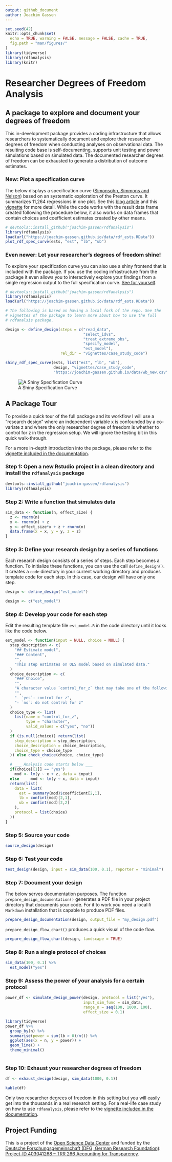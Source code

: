 ```yaml
---
output: github_document
author: Joachim Gassen
---
```


```r
set.seed(42)
knitr::opts_chunk$set(
  echo = TRUE, warning = FALSE, message = FALSE, cache = TRUE,
  fig.path = "man/figures/"
)
library(tidyverse)
library(rdfanalysis)
library(knitr)
```

# Researcher Degrees of Freedom Analysis

## A package to explore and document your degrees of freedom

This in-development package provides a coding infrastructure 
that allows researchers to systematically document and explore their
researcher degrees of freedom when conducting analyses on observational data. 
The resulting code base is self-documenting, 
supports unit testing and power simulations based on simulated data. The 
documented researcher degrees of freedom can be exhausted to generate a 
distribution of outcome estimates.


### New: Plot a specification curve

The below displays a specification curve ([Simonsohn, Simmons and Nelson](https://www.nature.com/articles/s41562-020-0912-z)) based
on an systematic exploration of the Preston curve. It summarizes 11,264 
regressions in one plot. See this [blog article](https://joachim-gassen.github.io/2019/04/11264-regressions-in-one-tidy-plot/)
and this [vignette](https://joachim-gassen.github.io/rdfanalysis/articles/analyzing_rdf.html)
for more detail. While the code works with the result data frame created
following the procedure below, it also works on data frames that contain 
choices and coefficient estimates created by other means.

``` r
# devtools::install_github("joachim-gassen/rdfanalysis")
library(rdfanalysis)
load(url("https://joachim-gassen.github.io/data/rdf_ests.RData"))
plot_rdf_spec_curve(ests, "est", "lb", "ub") 
```


### Even newer: Let your researcher's degrees of freedom shine!

To explore your specification curve you can also use a shiny frontend that
is included with the package. If you use the coding infrastructure from the
package it even allows you to interactively explore your findings from a 
single regression output to the full specification curve. [See for yourself](https://jgassen.shinyapps.io/shiny_rdf_spec_curve).

``` r
# devtools::install_github("joachim-gassen/rdfanalysis")
library(rdfanalysis)
load(url("https://joachim-gassen.github.io/data/rdf_ests.RData"))

# The following is based on having a local fork of the repo. See the
# vignettes of the package to learn more about how to use the full
# rdfanalsis package.

design <- define_design(steps = c("read_data",
                                  "select_idvs",
                                  "treat_extreme_obs",
                                  "specify_model",
                                  "est_model"),
                        rel_dir = "vignettes/case_study_code")

shiny_rdf_spec_curve(ests, list("est", "lb", "ub"),
                     design, "vignettes/case_study_code",
                     "https://joachim-gassen.github.io/data/wb_new.csv")
```

![A Shiny Specification Curve](vignettes/shiny_rdf_spec_curve.gif)

## A Package Tour

To provide a quick tour of the full package and its workflow 
I will use a "research design" where an 
independent variable x is confounded by a co-variate z and where the
only researcher degree of freedom is whether to control for z in the 
regression setup. We will ignore the testing bit in this quick walk-through.

For a more in-depth introduction into the package, please refer to the
[vignette included in the documentation](https://joachim-gassen.github.io/rdfanalysis/articles/analyzing_rdf.html).


### Step 1: Open a new Rstudio project in a clean directory and install the `rdfanalysis` package

```r
devtools::install_github("joachim-gassen/rdfanalysis")
library(rdfanalysis)
```


### Step 2: Write a function that simulates data

```r
sim_data <- function(n, effect_size) {
  z <- rnorm(n)
  x <- rnorm(n) + z 
  y <- effect_size*x + z + rnorm(n) 
  data.frame(x = x, y = y, z = z)
}
```


### Step 3: Define your research design by a series of functions

Each research design consists of a series of steps. Each step becomes a
function. To initialize these functions, you can use the call `define_design()`.
It creates a `code` directory in your current working directory and produces 
template code for each step. In this case, our design will have only one step.

```r
design <- define_design("est_model")
```

```r
design <- c("est_model")
```


### Step 4: Develop your code for each step

Edit the resulting template file `est_model.R` in the code directory
until it looks like the code below.

```r
est_model <- function(input = NULL, choice = NULL) {
  step_description <- c(
    "## Estimate model",
    "### Content",
    "",
    "This step estimates on OLS model based on simulated data."
  )
  choice_description <- c(
    "### Choice",
    "",
    "A character value `control_for_z` that may take one of the following values:",
    "",
    "- `yes`: control for z",
    "- `no`: do not control for z"
  )
  choice_type <- list(
    list(name = "control_for_z", 
         type = "character", 
         valid_values = c("yes", "no"))
  )
  if (is.null(choice)) return(list(
    step_description = step_description,
    choice_description = choice_description,
    choice_type = choice_type
  )) else check_choice(choice, choice_type)

  # ___ Analysis code starts below ___
  if(choice[[1]] == "yes") 
    mod <- lm(y ~ x + z, data = input)
  else     mod <- lm(y ~ x, data = input)
  return(list(
    data = list(
      est = summary(mod)$coefficient[2,1],
      lb = confint(mod)[2,1],
      ub = confint(mod)[2,2]
    ),
    protocol = list(choice)
  ))  
} 
```


### Step 5: Source your code

```r
source_design(design)
```


### Step 6: Test your code

```r
test_design(design, input = sim_data(100, 0.1), reporter = "minimal")
```


### Step 7: Document your design

The below serves documentation purposes. The function `prepare_design_documentation()`
generates a PDF file in your project directory that documents your code. For it 
to work you need a local `R Markdown` installation that is capable to produce PDF files.

```r
prepare_design_documentation(design, output_file = "my_design.pdf")
```

`prepare_design_flow_chart()` produces a quick visual of the code flow.

```r
prepare_design_flow_chart(design, landscape = TRUE)
```


### Step 8: Run a single protocol of choices

```r
sim_data(100, 0.1) %>%
  est_model("yes")
```


### Step 9: Assess the power of your analysis for a certain protocol

```r
power_df <- simulate_design_power(design, protocol = list("yes"), 
                                  input_sim_func = sim_data, 
                                  range_n = seq(100, 1000, 100),
                                  effect_size = 0.1)

library(tidyverse)
power_df %>%
  group_by(n) %>%
  summarise(power = sum(lb > 0)/n()) %>%
  ggplot(aes(x = n, y = power)) +
  geom_line() + 
  theme_minimal()
  
```


### Step 10: Exhaust your researcher degrees of freedom

```r
df <- exhaust_design(design, sim_data(1000, 0.1)) 
```

```r
kable(df)
```

Only two researcher degrees of freedom in this setting but you will easily get into the thousands in a real research setting. 
For a real-life case study on how to use `rdfanalysis`, please refer to the
[vignette included in the documentation](https://joachim-gassen.github.io/rdfanalysis/articles/analyzing_rdf.html).


## Project Funding

This is a project of the [Open Science Data Center](https://www.accounting-for-transparency.de/projects/open-science-data-center/) and funded by the [Deutsche Forschungsgemeinschaft (DFG, German Research Foundation)](https://www.dfg.de/en/index.jsp): [Project-ID 403041268 – TRR 266 Accounting for Transparency](https://www.accounting-for-transparency.de).
